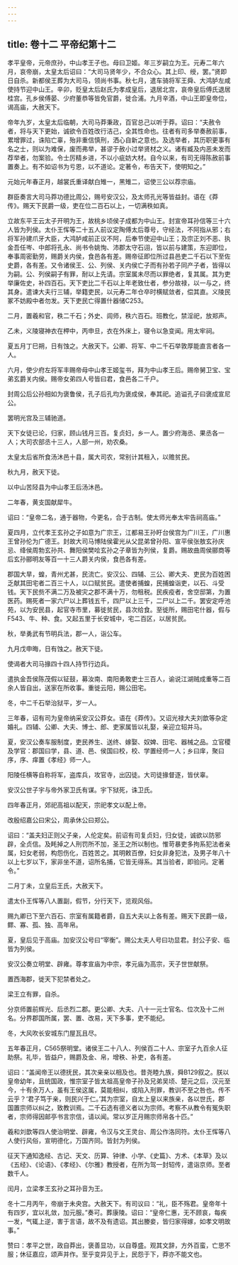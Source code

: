 ```yaml
---
---
---
```

title: 卷十二 平帝纪第十二
---

孝平皇帝，元帝庶孙，中山孝王子也。母曰卫姬。年三岁嗣立为王。元寿二年六月，哀帝崩，太皇太后诏曰：“大司马贤年少，不合众心。其上印、绶，罢。”贤即日自杀。新都侯王葬为大司马，领尚书事。秋七月，遣车骑将军王舜、大鸿胪左咸使持节迎中山王。辛卯，贬皇太后赵氏为孝成皇后，退居北宫，哀帝皇后傅氏退居桂宫。孔乡侯傅晏、少府董恭等皆免官爵，徙合浦。九月辛酒，中山王即皇帝位，谒高庙，大赦天下。 

帝年九岁，太皇太后临朝，大司马莽秉政，百官总己以听于莽。诏曰：“夫赦令者，将与天下更始，诚欲令百姓改行洁己，全其性命也。往者有司多举奏赦前事，累增罪过，诛陷亡辜，殆非重信慎刑，洒心自新之意也。及选举者，其历职更事有名之士，则以为难保，废而弗举，甚谬于赦小过举贤材之义。诸有臧及内恶未发而荐举者，勿案验。令士厉精乡进，不以小疵妨大材。自今以来，有司无得陈赦前事置奏上。有不如诏书为亏恩，以不道论。定著令，布告天下，使明知之。” 

元始元年春正月，越裳氏重译献白雉一，黑雉二，诏使三公以荐宗庙。 

群臣奏言大司马莽功德比周公，赐号安汉公，及太师孔光等皆益封。语在《莽传》。赐天下民爵一级，吏在位二百石以上，一切满秩如真。 

立故东平王云太子开明为王，故桃乡顷侯子成都为中山王。封宣帝耳孙信等三十六人皆为列侯。太仆王恽等二十五人前议定陶傅太后尊号，守经法，不阿指从邪；右将军孙建爪牙大臣，大鸿胪咸前正议不阿，后奉节使迎中山王；及宗正刘不恶、执金吾任岑、中郎将孔永、尚书令姚恂、沛郡太守石诩，皆以前与建策，东迎即位，奉事周密勤劳，赐爵关内侯，食邑各有差。赐帝征即位所过县邑吏二千石以下至佐史爵，各有差。又令诸侯王、公、列侯、关内侯亡子而有孙若子同产子者，皆得以为嗣。公、列侯嗣子有罪，耐以上先请。宗室属未尽而以罪绝者，复其属。其为吏举廉佐史，补四百石。天下吏比二千石以上年老致仕者，参分故禄，以一与之，终其身。遣谏大夫行三辅，举籍吏民，以元寿二年仓卒时横赋敛者，偿其直。义陵民冢不妨殿中者勿发。天下吏民亡得置什器储C253。 

二月，置羲和官，秩二千石；外史、闾师，秩六百石。班教化，禁淫祀，放郑声。 

乙未，义陵寝神衣在柙中，丙申旦，衣在外床上，寝令以急变闻。用太牢祠。 

夏五月丁巳朔，日有蚀之。大赦天下。公卿、将军、中二千石举敦厚能直言者各一人。 

六月，使少府左将军丰赐帝母中山孝王姬玺书，拜为中山孝王后。赐帝舅卫宝、宝弟玄爵关内侯。赐帝女弟四人号皆曰君，食邑各二千户。 

封周公后公孙相如为褒鲁侯，孔子后孔均为褒成侯，奉其祀。追谥孔子曰褒成宣尼公。 

罢明光宫及三辅驰道。 

天下女徒已论，归家，顾山钱月三百。复贞妇，乡一人。置少府海丞、果丞各一人；大司农部丞十三人，人部一州，劝农桑。 

太皇太后省所食汤沐邑十县，属大司农，常别计其租入，以赡贫民。 

秋九月，赦天下徒。 

以中山苦陉县为中山孝王后汤沐邑。 

二年春，黄支国献犀牛。 

诏曰：“皇帝二名，通于器物，今更名，合于古制。使太师光奉太牢告祠高庙。” 

夏四月，立代孝王玄孙之子如意为广宗王，江都易王孙盱台侯宫为广川王，广川惠王曾孙伦为广德王。封故大司马博陆侯霍光从父昆弟曾孙阳、宣平侯张敖玄孙庆忌、绛侯周勃玄孙共、舞阳侯樊哙玄孙之子章皆为列侯，复爵。赐故曲周侯郦商等后玄孙郦明友等百一十三人爵关内侯，食邑各有差。 

郡国大旱，蝗，青州尤甚，民流亡。安汉公、四辅、三公、卿大夫、吏民为百姓困乏献其田宅者二百三十人，以口赋贫民。遣使者捕蝗，民捕蝗诣吏，以石、斗受钱。天下民赀不满二万及被灾之郡不满十万，勿租税。民疾疫者，舍空邸第，为置医药。赐死者一家六尸以上葬钱五千，四尸以上三千，二尸以上二千。罢安定呼池苑，以为安民县，起官寺市里，募徙贫民，县次给食。至徙所，赐田宅什器，假与F543、牛、种、食。又起五里于长安城中，宅二百区，以居贫民。 

秋，举勇武有节明兵法，郡一人，诣公车。 

九月戊申晦，日有蚀之。赦天下徒。 

使谒者大司马掾四十四人持节行边兵。 

遣执金吾侯陈茂假以钲鼓，募汝南、南阳勇敢吏士三百人，谕说江湖贼成重等二百余人皆自出，送家在所收事。重徙云阳，赐公田宅。 

冬，中二千石举治狱平，岁一人。 

三年春，诏有司为皇帝纳采安汉公莽女。语在《莽传》。又诏光禄大夫刘歆等杂定婚礼。四辅、公卿、大夫、博士、郎、吏家属皆以礼娶，亲迎立轺并马。 

夏，安汉公奏车服制度，吏民养生、送终、嫁娶、奴婢、田宅、器械之品。立官稷及学官：郡国曰学，县、道、邑、侯国曰校，校、学置经师一人；乡曰庠，聚曰序，序、痒置《孝经》师一人。 

阳陵任横等自称将军，盗库兵，攻官寺，出囚徒。大司徒掾督逐，皆伏辜。 

安汉公世子宇与帝外家卫氏有谋。宇下狱死，诛卫氏。 

四年春正月，郊祀高祖以配天，宗祀孝文以配上帝。 

改殷绍嘉公曰宋公，周承休公曰郑公。 

诏曰：“盖夫妇正则父子亲，人伦定矣。前诏有司复贞妇，归女徒，诚欲以防邪辟，全贞信。及眊掉之人刑罚所不加，圣王之所以制也。惟苛暴吏多拘系犯法者亲属，妇女老弱，构怨伤化，百姓苦之。其明敕百僚，妇女非身犯法，及男子年八十以上七岁以下，家非坐不道，诏所名捕，它皆无得系。其当验者，即验问。定著令。” 

二月丁未，立皇后王氏，大赦天下。 

遣太仆王恽等八人置副，假节，分行天下，览观风俗。 

赐九卿已下至六百石、宗室有属籍者爵，自五大夫以上各有差。赐天下民爵一级，鳏、寡、孤、独、高年帛。 

夏，皇后见于高庙。加安汉公号曰“宰衡”。赐公太夫人号曰功显君。封公子安、临皆为列侯。 

安汉公奏立明堂、辟雍。尊孝宣庙为中宗，孝元庙为高宗，天子世世献祭。 

置西海郡，徙天下犯禁者处之。 

梁王立有罪，自杀。 

分京师置前辉光、后丞烈二郡。更公卿、大夫、八十一元士官名、位次及十二州名。分界郡国所属，罢、置、改易，天下多事，吏不能纪。 

冬，大风吹长安城东门屋瓦且尽。 

五年春正月，C565祭明堂。诸侯王二十八人、列侯百二十人、宗室子九百余人征助祭。礼毕，皆益户，赐爵及金、帛，增秩、补吏，各有差。 

诏曰：“盖闻帝王以德抚民，其次亲亲以相及也。昔尧睦九族，舜B129叙之。朕以皇帝幼年，且统国政，惟宗室子皆太祖高皇帝子孙及兄弟吴顷、楚元之后，汉元至今，十有余万人，虽有王侯这属，莫能相纠，或陷入刑罪，教训不至之咎也。传不云乎？‘君子笃于亲，则民兴于仁。’其为宗室，自太上皇以来族亲，各以世氏，郡国置宗师以纠之，致教训焉。二千石选有德义者以为宗师。考察不从教令有冤失职者，宗师得因邮亭书言宗信，请以闻。常以岁正月赐宗师帛各十匹。” 

羲和刘歆等四人使治明堂、辟雍，令汉与文王灵台、周公作洛同符。太仆王恽等八人使行风俗，宣明德化，万国齐同。皆封为列侯。 

征天下通知逸经、古记、天文、历算、钟律、小学、《史篇》、方术、《本草》及以《五经》、《论语》、《孝经》、《尔雅》教授者，在所为驾一封轺传，遣诣京师。至者数千人。 

闰月，立梁孝王玄孙之耳孙音为王。 

冬十二月丙午，帝崩于未央宫。大赦天下。有司议曰：“礼，臣不殇君。皇帝年十有四岁，宜以礼敛，加元服。”奏可。葬康陵。诏曰：“皇帝仁惠，无不顾哀，每疾一发，气辄上逆，害于言语，故不及有遗诏。其出媵妾，皆归家得嫁，如孝文明故事。” 

赞曰：孝平之世，政自莽出，褒善显功，以自尊盛。观其文辞，方外百蛮，亡思不服；休征嘉应，颂声并作。至乎变异见于上，民怨于下，莽亦不能文也。 

